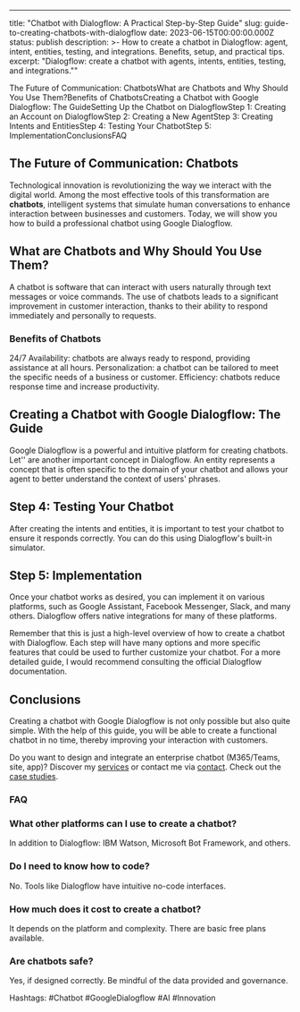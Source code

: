 ---
title: "Chatbot with Dialogflow: A Practical Step-by-Step Guide"
slug: guide-to-creating-chatbots-with-dialogflow
date: 2023-06-15T00:00:00.000Z
status: publish
description: >-
 How to create a chatbot in Dialogflow: agent, intent, entities, testing, and
 integrations. Benefits, setup, and practical tips.
excerpt: "Dialogflow: create a chatbot with agents, intents, entities, testing, and integrations.""



The Future of Communication: ChatbotsWhat are Chatbots and Why Should You Use Them?Benefits of ChatbotsCreating a Chatbot with Google Dialogflow: The GuideSetting Up the Chatbot on DialogflowStep 1: Creating an Account on DialogflowStep 2: Creating a New AgentStep 3: Creating Intents and EntitiesStep 4: Testing Your ChatbotStep 5: ImplementationConclusionsFAQ
## **The Future of Communication: Chatbots**

Technological innovation is revolutionizing the way we interact with the digital world. Among the most effective tools of this transformation are **chatbots**, intelligent systems that simulate human conversations to enhance interaction between businesses and customers. Today, we will show you how to build a professional chatbot using Google Dialogflow.


## **What are Chatbots and Why Should You Use Them?**

A chatbot is software that can interact with users naturally through text messages or voice commands. The use of chatbots leads to a significant improvement in customer interaction, thanks to their ability to respond immediately and personally to requests.


### **Benefits of Chatbots**


24/7 Availability: chatbots are always ready to respond, providing assistance at all hours.
Personalization: a chatbot can be tailored to meet the specific needs of a business or customer.
Efficiency: chatbots reduce response time and increase productivity.

## **Creating a Chatbot with Google Dialogflow: The Guide**

Google Dialogflow is a powerful and intuitive platform for creating chatbots. Let'' are another important concept in Dialogflow. An entity represents a concept that is often specific to the domain of your chatbot and allows your agent to better understand the context of users' phrases.


## **Step 4: Testing Your Chatbot**

After creating the intents and entities, it is important to test your chatbot to ensure it responds correctly. You can do this using Dialogflow's built-in simulator.


## **Step 5: Implementation**

Once your chatbot works as desired, you can implement it on various platforms, such as Google Assistant, Facebook Messenger, Slack, and many others. Dialogflow offers native integrations for many of these platforms.


Remember that this is just a high-level overview of how to create a chatbot with Dialogflow. Each step will have many options and more specific features that could be used to further customize your chatbot. For a more detailed guide, I would recommend consulting the official Dialogflow documentation.


## **Conclusions**

Creating a chatbot with Google Dialogflow is not only possible but also quite simple. With the help of this guide, you will be able to create a functional chatbot in no time, thereby improving your interaction with customers.

Do you want to design and integrate an enterprise chatbot (M365/Teams, site, app)? Discover my [services](/services/) or contact me via [contact](/contatti/). Check out the [case studies](/case-studies/).


### FAQ

<FAQSection>

### What other platforms can I use to create a chatbot?
In addition to Dialogflow: IBM Watson, Microsoft Bot Framework, and others.

### Do I need to know how to code?
No. Tools like Dialogflow have intuitive no-code interfaces.

### How much does it cost to create a chatbot?
It depends on the platform and complexity. There are basic free plans available.

### Are chatbots safe?
Yes, if designed correctly. Be mindful of the data provided and governance.

</FAQSection>


Hashtags: #Chatbot #GoogleDialogflow #AI #Innovation
